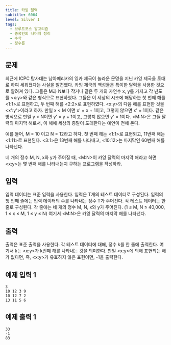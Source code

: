 ```yaml
---
title: 카잉 달력
subtitle: 6064
level: Silver I
tags:
  - 브루트포스 알고리즘
  - 중국인의 나머지 정리
  - 수학
  - 정수론
---
```


## 문제

최근에 ICPC 탐사대는 남아메리카의 잉카 제국이 놀라운 문명을 지닌 카잉 제국을 토대로 하여 세워졌다는 사실을 발견했다. 카잉 제국의 백성들은 특이한 달력을 사용한 것으로 알려져 있다. 그들은 M과 N보다 작거나 같은 두 개의 자연수 x, y를 가지고 각 년도를 \<x:y>와 같은 형식으로 표현하였다. 그들은 이 세상의 시초에 해당하는 첫 번째 해를 \<1:1>로 표현하고, 두 번째 해를 \<2:2>로 표현하였다. \<x:y>의 다음 해를 표현한 것을 \<x':y'>이라고 하자. 만일 x < M 이면 x' = x + 1이고, 그렇지 않으면 x' = 1이다. 같은 방식으로 만일 y < N이면 y' = y + 1이고, 그렇지 않으면 y' = 1이다. \<M:N>은 그들 달력의 마지막 해로서, 이 해에 세상의 종말이 도래한다는 예언이 전해 온다.

예를 들어, M = 10 이고 N = 12라고 하자. 첫 번째 해는 \<1:1>로 표현되고, 11번째 해는 \<1:11>로 표현된다. \<3:1>은 13번째 해를 나타내고, \<10:12>는 마지막인 60번째 해를 나타낸다.

네 개의 정수 M, N, x와 y가 주어질 때, \<M:N>이 카잉 달력의 마지막 해라고 하면 \<x:y>는 몇 번째 해를 나타내는지 구하는 프로그램을 작성하라.

## 입력

입력 데이터는 표준 입력을 사용한다. 입력은 T개의 테스트 데이터로 구성된다. 입력의 첫 번째 줄에는 입력 데이터의 수를 나타내는 정수 T가 주어진다. 각 테스트 데이터는 한 줄로 구성된다. 각 줄에는 네 개의 정수 M, N, x와 y가 주어진다. (1 ≤ M, N ≤ 40,000, 1 ≤ x ≤ M, 1 ≤ y ≤ N) 여기서 \<M:N>은 카잉 달력의 마지막 해를 나타낸다.

## 출력

출력은 표준 출력을 사용한다. 각 테스트 데이터에 대해, 정수 k를 한 줄에 출력한다. 여기서 k는 \<x:y>가 k번째 해를 나타내는 것을 의미한다. 만일 \<x:y>에 의해 표현되는 해가 없다면, 즉, \<x:y>가 유효하지 않은 표현이면, -1을 출력한다.

## 예제 입력 1

```
3
10 12 3 9
10 12 7 2
13 11 5 6
```

## 예제 출력 1

```
33
-1
83
```

